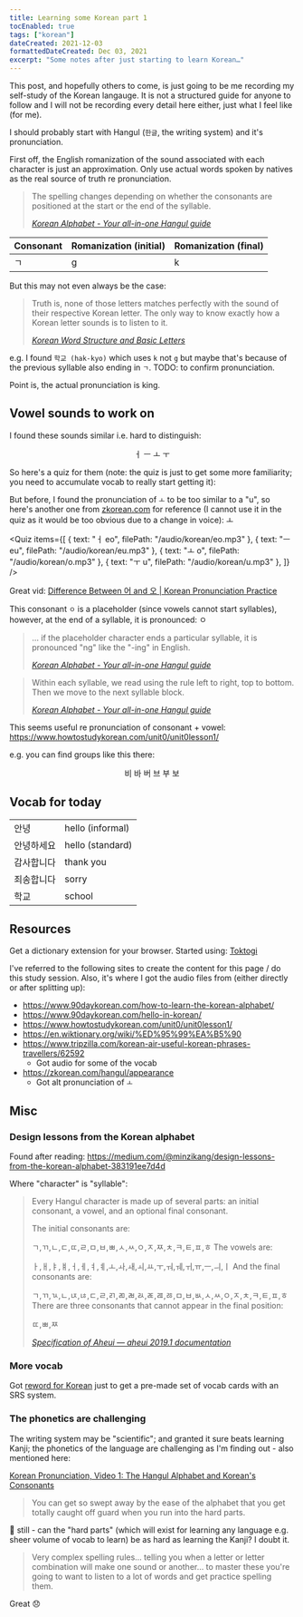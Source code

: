 ```yaml
---
title: Learning some Korean part 1
tocEnabled: true
tags: ["korean"]
dateCreated: 2021-12-03
formattedDateCreated: Dec 03, 2021
excerpt: "Some notes after just starting to learn Korean…"
---
```


<Link href="/css/adhoc.css" />

This post, and hopefully others to come, is just going to be me recording my self-study of the Korean langauge. It is not a structured guide for anyone to follow and I will not be recording every detail here either, just what I feel like (for me).

I should probably start with Hangul (`한글`, the writing system) and it's pronunciation.

First off, the English romanization of the sound associated with each character is just an approximation. Only use actual words spoken by natives as the real source of truth re pronunciation.

<blockquote>
  <p>
    The spelling changes depending on whether the consonants are positioned at
    the start or the end of the syllable.
  </p>
  <footer>
    <cite>
      <a href="https://www.90daykorean.com/how-to-learn-the-korean-alphabet/">
        Korean Alphabet - Your all-in-one Hangul guide
      </a>
    </cite>
  </footer>
</blockquote>

<table style="margin-bottom: 16px;">
  <thead>
    <tr>
      <th>Consonant</th>
      <th>Romanization (initial)</th>
      <th>Romanization (final)</th>
    </tr>
  </thead>
  <tbody>
    <tr>
      <td>
        <AudioButton filePath="/audio/korean/giyeok.mp3" fontWeight={700}>
          ㄱ
        </AudioButton>
      </td>
      <td>g</td>
      <td>k</td>
    </tr>
  </tbody>
</table>

But this may not even always be the case:

<blockquote>
  <p>
    Truth is, none of those letters matches perfectly with the sound of their
    respective Korean letter. The only way to know exactly how a Korean letter
    sounds is to listen to it.
  </p>
  <footer>
    <cite>
      <a href="https://www.howtostudykorean.com/unit0/unit0lesson1/">
        Korean Word Structure and Basic Letters
      </a>
    </cite>
  </footer>
</blockquote>

e.g. I found `학교 (hak-kyo)` which uses `k` not `g` but maybe that's because of the previous syllable also ending in `ㄱ`. TODO: to confirm pronunciation.

Point is, the actual pronunciation is king.

## Vowel sounds to work on

I found these sounds similar i.e. hard to distinguish:

<!-- TODO: make a component that only centers for mobile: -->

<div style="text-align: center;">
  <AudioButton
    margin="0 8px 0 0"
    filePath="/audio/korean/eo.mp3"
    fontWeight={700}
  >
    ㅓ
  </AudioButton>
  <AudioButton
    margin="0 8px 0 0"
    filePath="/audio/korean/eu.mp3"
    fontWeight={700}
  >
    ㅡ
  </AudioButton>
  <AudioButton
    margin="0 8px 0 0"
    filePath="/audio/korean/o.mp3"
    fontWeight={700}
  >
    ㅗ
  </AudioButton>
  <AudioButton filePath="/audio/korean/u.mp3" fontWeight={700}>
    ㅜ
  </AudioButton>
</div>

So here's a quiz for them (note: the quiz is just to get some more familiarity; you need to accumulate vocab to really start getting it):

But before, I found the pronunciation of `ㅗ` to be too similar to a "u", so
here's another one from <a target="_blank" href="https://zkorean.com/hangul/appearance"> zkorean.com</a> for reference (I cannot use it in the quiz as it would be too obvious due to a change in voice): <AudioButton margin="0 0 0 8px" filePath="/audio/korean/alt-1/o.mp3" fontWeight={700}>ㅗ</AudioButton>

<Quiz
  items={[
    { text: "ㅓ eo", filePath: "/audio/korean/eo.mp3" },
    { text: "ㅡ eu", filePath: "/audio/korean/eu.mp3" },
    { text: "ㅗ o", filePath: "/audio/korean/o.mp3" },
    { text: "ㅜ u", filePath: "/audio/korean/u.mp3" },
  ]}
/>

Great vid: <a target="_blank" href="https://www.youtube.com/watch?v=g18eplfjlTg">Difference Between 어 and 오 | Korean Pronunciation Practice</a>

This consonant `ㅇ` is a placeholder (since vowels cannot start syllables), however, at the end of a syllable, it is pronounced: <AudioButton filePath="/audio/korean/ng.mp3" fontWeight={700}>ㅇ</AudioButton>

<blockquote>
  <p>
    … if the placeholder character ends a particular syllable, it is pronounced
    "ng" like the "-ing" in English.
  </p>
  <footer>
    <cite>
      <a href="https://www.90daykorean.com/how-to-learn-the-korean-alphabet/">
        Korean Alphabet - Your all-in-one Hangul guide
      </a>
    </cite>
  </footer>
</blockquote>

<blockquote>
  <p>
    Within each syllable, we read using the rule left to right, top to bottom.
    Then we move to the next syllable block.
  </p>
  <footer>
    <cite>
      <a href="https://www.90daykorean.com/how-to-learn-the-korean-alphabet/">
        Korean Alphabet - Your all-in-one Hangul guide
      </a>
    </cite>
  </footer>
</blockquote>

This seems useful re pronunciation of consonant + vowel: https://www.howtostudykorean.com/unit0/unit0lesson1/

e.g. you can find groups like this there:

<div style="text-align: center;">
  <AudioButton
    margin="0 8px 0 0"
    filePath="/audio/korean/b-vowel/bi.m4a"
    fontSize="2.8rem"
    fontWeight={700}
  >
    비
  </AudioButton>
  <AudioButton
    margin="0 8px 0 0"
    filePath="/audio/korean/b-vowel/ba.m4a"
    fontSize="2.8rem"
    fontWeight={700}
  >
    바
  </AudioButton>
  <AudioButton
    margin="0 8px 0 0"
    filePath="/audio/korean/b-vowel/beo.m4a"
    fontSize="2.8rem"
    fontWeight={700}
  >
    버
  </AudioButton>
  <AudioButton
    margin="0 8px 0 0"
    filePath="/audio/korean/b-vowel/beu.m4a"
    fontSize="2.8rem"
    fontWeight={700}
  >
    브
  </AudioButton>
  <AudioButton
    margin="0 8px 0 0"
    filePath="/audio/korean/b-vowel/bu.m4a"
    fontSize="2.8rem"
    fontWeight={700}
  >
    부
  </AudioButton>
  <AudioButton
    margin="0 8px 0 0"
    filePath="/audio/korean/b-vowel/bo.m4a"
    fontSize="2.8rem"
    fontWeight={700}
  >
    보
  </AudioButton>
</div>

## Vocab for today

<div>

</div>

<table style="margin-bottom: 16px;">
  <tbody>
    <tr>
      <td>
        <AudioButton
          margin="0 16px"
          filePath="/audio/korean/vocab/1/annyeong.mp3"
          fontSize="2.8rem"
          fontWeight={700}
        >
          안녕
        </AudioButton>
      </td>
      <td>hello (informal)</td>
    </tr>
    <tr>
      <td>
        <AudioButton
          margin="0 16px"
          filePath="/audio/korean/vocab/1/annyeonghaseyo.mp3"
          fontSize="2.8rem"
          fontWeight={700}
        >
          안녕하세요
        </AudioButton>
      </td>
      <td>hello (standard)</td>
    </tr>
    <tr>
      <td>
        <AudioButton
          margin="0 16px"
          filePath="/audio/korean/vocab/1/kamsahamnida.mp3"
          fontSize="2.8rem"
          fontWeight={700}
        >
          감사합니다
        </AudioButton>
      </td>
      <td>thank you</td>
    </tr>
    <tr>
      <td>
        <AudioButton
          margin="0 16px"
          filePath="/audio/korean/vocab/1/jwesonghamnida.mp3"
          fontSize="2.8rem"
          fontWeight={700}
        >
          죄송합니다
        </AudioButton>
      </td>
      <td>sorry</td>
    </tr>
    <tr>
      <td>
        <AudioButton
          margin="0 16px"
          filePath="/audio/korean/vocab/1/hakgyo.ogg"
          fontSize="2.8rem"
          fontWeight={700}
        >
          학교
        </AudioButton>
      </td>
      <td>school</td>
    </tr>
  </tbody>
</table>

## Resources

Get a dictionary extension for your browser. Started using: <a target="_blank" href="https://chrome.google.com/webstore/detail/toktogi-a-korean-english/domfinmkohodhgghgedfdcmonefafolm/related?hl=en">Toktogi</a>

I've referred to the following sites to create the content for this page / do this study session. Also, it's where I got the audio files from (either directly or after splitting up):

- https://www.90daykorean.com/how-to-learn-the-korean-alphabet/
- https://www.90daykorean.com/hello-in-korean/
- https://www.howtostudykorean.com/unit0/unit0lesson1/
- https://en.wiktionary.org/wiki/%ED%95%99%EA%B5%90
- https://www.tripzilla.com/korean-air-useful-korean-phrases-travellers/62592
  - Got audio for some of the vocab
- https://zkorean.com/hangul/appearance
  - Got alt pronunciation of `ㅗ`

## Misc

### Design lessons from the Korean alphabet

Found after reading: https://medium.com/@minzikang/design-lessons-from-the-korean-alphabet-383191ee7d4d

Where "character" is "syllable":

<blockquote>
Every Hangul character is made up of several parts: an initial consonant, a vowel, and an optional final consonant.

The initial consonants are:

ㄱ,ㄲ,ㄴ,ㄷ,ㄸ,ㄹ,ㅁ,ㅂ,ㅃ,ㅅ,ㅆ,ㅇ,ㅈ,ㅉ,ㅊ,ㅋ,ㅌ,ㅍ,ㅎ
The vowels are:

ㅏ,ㅐ,ㅑ,ㅒ,ㅓ,ㅔ,ㅕ,ㅖ,ㅗ,ㅘ,ㅙ,ㅚ,ㅛ,ㅜ,ㅝ,ㅞ,ㅟ,ㅠ,ㅡ,ㅢ,ㅣ
And the final consonants are:

ㄱ,ㄲ,ㄳ,ㄴ,ㄵ,ㄶ,ㄷ,ㄹ,ㄺ,ㄻ,ㄼ,ㄽ,ㄾ,ㄿ,ㅀ,ㅁ,ㅂ,ㅄ,ㅅ,ㅆ,ㅇ,ㅈ,ㅊ,ㅋ,ㅌ,ㅍ,ㅎ
There are three consonants that cannot appear in the final position:

ㄸ,ㅃ,ㅉ

  <footer>
    <cite>
      <a href="https://aheui.readthedocs.io/en/latest/specs.en.html">
        Specification of Aheui — aheui 2019.1 documentation
      </a>
    </cite>
  </footer>
</blockquote>

### More vocab

Got <a target="_blank" href="https://reword.app/en/ko">reword for Korean</a> just to get a pre-made set of vocab cards with an SRS system.

### The phonetics are challenging

The writing system may be "scientific"; and granted it sure beats learning Kanji; the phonetics of the language are challenging as I'm finding out - also mentioned here:

<a target="_blank" href="https://www.youtube.com/watch?v=TVqJbiSLw-E&t=101s">
  Korean Pronunciation, Video 1: The Hangul Alphabet and Korean's Consonants
</a>

> You can get so swept away by the ease of the alphabet that you get totally caught off guard when you run into the hard parts.

🤔 still - can the "hard parts" (which will exist for learning any language e.g. sheer volume of vocab to learn) be as hard as learning the Kanji? I doubt it.

> Very complex spelling rules… telling you when a letter or letter combination will make one sound or another… to master these you're going to want to listen to a lot of words and get practice spelling them.

Great 😞

